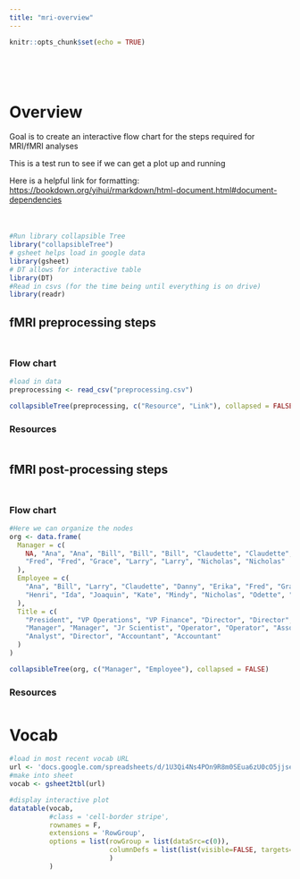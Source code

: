 ```yaml
---
title: "mri-overview"
---
```


<!-- output: -->
<!--   prettydoc::html_pretty: -->
<!--     theme: architect -->
<!--     highlight: github -->
<!--     toc: true -->

<div style="margin-bottom:100px;">
```r
knitr::opts_chunk$set(echo = TRUE)
```
</div>

# Overview

Goal is to create an interactive flow chart for the steps required for MRI/fMRI analyses

This is a test run to see if we can get a plot up and running

Here is a helpful link for formatting: <https://bookdown.org/yihui/rmarkdown/html-document.html#document-dependencies>

<div style="margin-bottom:50px;">
</div>

```r
#Run library collapsible Tree
library("collapsibleTree")
# gsheet helps load in google data
library(gsheet)
# DT allows for interactive table
library(DT)
#Read in csvs (for the time being until everything is on drive)
library(readr)

```


## fMRI preprocessing steps {.tabset .tabset-fade}
<div style="margin-bottom:50px;">
</div>
### Flow chart
```r
#load in data
preprocessing <- read_csv("preprocessing.csv")

```

```r
collapsibleTree(preprocessing, c("Resource", "Link"), collapsed = FALSE)
```

### Resources
<div style="margin-bottom:50px;">
</div>


## fMRI post-processing steps {.tabset .tabset-fade}
<div style="margin-bottom:50px;">
</div>
### Flow chart
```r
#Here we can organize the nodes
org <- data.frame(
  Manager = c(
    NA, "Ana", "Ana", "Bill", "Bill", "Bill", "Claudette", "Claudette", "Danny",
    "Fred", "Fred", "Grace", "Larry", "Larry", "Nicholas", "Nicholas"
  ),
  Employee = c(
    "Ana", "Bill", "Larry", "Claudette", "Danny", "Erika", "Fred", "Grace",
    "Henri", "Ida", "Joaquin", "Kate", "Mindy", "Nicholas", "Odette", "Peter"
  ),
  Title = c(
    "President", "VP Operations", "VP Finance", "Director", "Director", "Scientist",
    "Manager", "Manager", "Jr Scientist", "Operator", "Operator", "Associate",
    "Analyst", "Director", "Accountant", "Accountant"
  )
)


```

```r
collapsibleTree(org, c("Manager", "Employee"), collapsed = FALSE)
```

### Resources
<div style="margin-bottom:50px;">
</div>


# Vocab
```r
#load in most recent vocab URL
url <- 'docs.google.com/spreadsheets/d/1U3Qi4Ns4POn9R8m0SEua6zU0cO5jjseMq3WrctPEtyo/edit?usp=slack&ts=5f24816f'
#make into sheet
vocab <- gsheet2tbl(url)

#display interactive plot
datatable(vocab,
          #class = 'cell-border stripe',
          rownames = F, 
          extensions = 'RowGroup', 
          options = list(rowGroup = list(dataSrc=c(0)),
                         columnDefs = list(list(visible=FALSE, targets=c(0)))
                         )
          )

```

